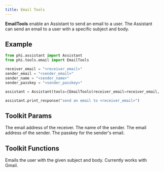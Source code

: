 ```yaml
---
title: Email Tools
---
```


**EmailTools** enable an Assistant to send an email to a user. The Assistant can send an email to a user with a specific subject and body.

## Example

```python cookbook/tools/email_tools.py
from phi.assistant import Assistant
from phi.tools.email import EmailTools

receiver_email = "<receiver_email>"
sender_email = "<sender_email>"
sender_name = "<sender_name>"
sender_passkey = "<sender_passkey>"

assistant = Assistant(tools=[EmailTools(receiver_email=receiver_email, sender_email=sender_email, sender_name=sender_name, sender_passkey=sender_passkey)])

assistant.print_response("send an email to <receiver_email>")
```

## Toolkit Params

<ResponseField name="receiver_email" type="str">
  The email address of the receiver.
</ResponseField>
<ResponseField name="sender_name" type="str">
  The name of the sender.
</ResponseField>
<ResponseField name="sender_email" type="str">
  The email address of the sender.
</ResponseField>
<ResponseField name="sender_passkey" type="str">
  The passkey for the sender's email.
</ResponseField>

## Toolkit Functions

<ResponseField name="email_user">
  Emails the user with the given subject and body. Currently works with Gmail.
</ResponseField>
